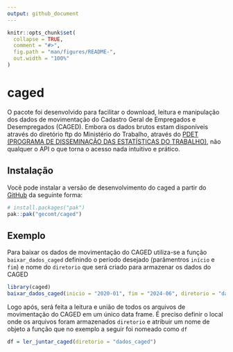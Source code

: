 ```yaml
---
output: github_document
---
```


<!-- README.md is generated from README.Rmd. Please edit that file -->

```r
knitr::opts_chunk$set(
  collapse = TRUE,
  comment = "#>",
  fig.path = "man/figures/README-",
  out.width = "100%"
)
```

# caged

<!-- badges: start -->
<!-- badges: end -->

O pacote foi desenvolvido para facilitar o download, leitura e manipulação dos dados de movimentação do Cadastro Geral de Empregados e Desempregados (CAGED). Embora os dados brutos estam disponíveis através do diretório ftp do Ministério do Trabalho, através do [PDET (PROGRAMA DE DISSEMINAÇÃO DAS ESTATÍSTICAS DO TRABALHO)](ftp://ftp.mtps.gov.br/pdet/microdados/NOVO%%20CAGED/), não qualquer o API o que torna o acesso nada intuitivo e prático.

## Instalação

Você pode instalar a versão de desenvolvimento do caged a partir do
[GitHub](https://github.com/) da seguinte forma:

``` r
# install.packages("pak")
pak::pak("gecomt/caged")
```

## Exemplo

Para baixar os dados de movimentação do CAGED utiliza-se a função `baixar_dados_caged` definindo o período desejado (parâmentros `início` e `fim`) e nome do `diretorio` que será criado para armazenar os dados do CAGED

``` r
library(caged)
baixar_dados_caged(inicio = "2020-01", fim = "2024-06", diretorio = "dados_caged")
```


Logo após, será feita a leitura e união de todos os arquivos de movimentação do CAGED em um único data frame. É preciso definir o local onde os arquivos foram armazenados `diretorio` e atribuir um nome de objeto a função que no exemplo a seguir  foi nomeado como `df`

``` r
df = ler_juntar_caged(diretorio = "dados_caged") 
```


